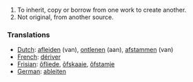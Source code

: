 #To inherit, copy or borrow from one work to create another.
#Not original, from another source.

===Translations===
*[[Dutch]]: [[afleiden]] (van), [[ontlenen]] (aan), [[afstammen]] (van)
*[[French]]: [[dériver]]
*[[Frisian]]: [[ôfliede]], [[ôfskaaie]], [[ôfstamje]]
*[[German]]: [[ableiten]]